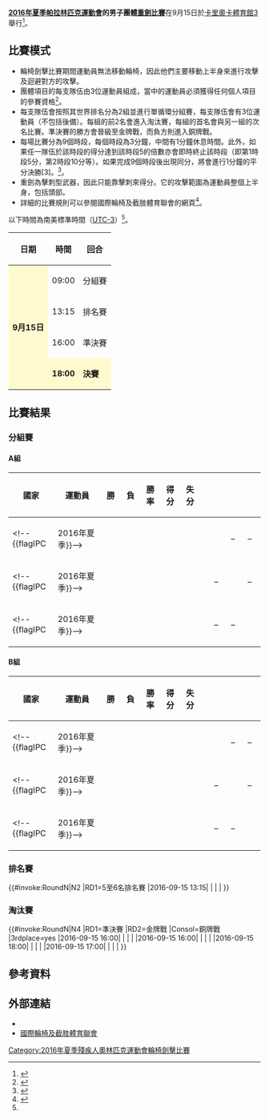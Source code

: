 {{noteTA|G1=Sports}}
{{Infobox Paralympic event
| event       = 男子團體重劍
| games       = 2016年夏季
| image       = [[File:Wheelchair_fencing_pictogram_(Paralympics).svg|120px]]
| caption     = 
| venue       = [[卡里奧卡體育館3|卡里奧卡體育館3]]
| dates       = 9月15日
| competitors = 18
| nations     = 6<ref name=qualification>{{Cite web |url=http://www.iwasf.com/iwasf/index.cfm/sports/iwas-wheelchair-fencing/rio-2016-qualification111/ |title=RIO 2016 QUALIFICATION |access-date=2016-09-09 |archive-url=https://web.archive.org/web/20170328060644/http://www.iwasf.com/iwasf/index.cfm/sports/iwas-wheelchair-fencing/rio-2016-qualification111/ |archive-date=2017-03-28 |dead-url=yes }}</ref>
| gold        =  
| goldNPC     =  
| silver      =  
| silverNPC   =  
| bronze      =  
| bronzeNPC   =  
| prev        = 
| next        = [[2020年夏季殘疾人奧林匹克運動會男子團體重劍比賽|2020]]
}}
{{2016年夏季殘疾人奧林匹克運動會輪椅劍擊比賽}}
'''[[2016年夏季帕拉林匹克運動會|2016年夏季帕拉林匹克運動會]]的男子團體[[2016年夏季殘疾人奧林匹克運動會輪椅劍擊比賽|重劍比賽]]'''在9月15日於[[卡里奧卡體育館3|卡里奧卡體育館3]]舉行<ref>{{Cite web |url=https://www.rio2016.com/en/paralympics/wheelchair-fencing |title=Paralympic Wheelchair Fencing |accessdate=2016-09-09 |archive-date=2016-09-08 |archive-url=https://web.archive.org/web/20160908184534/https://www.rio2016.com/en/paralympics/wheelchair-fencing |dead-url=no }}</ref>。

== 比賽模式 ==
* 輪椅劍擊比賽期間運動員無法移動輪椅，因此他們主要移動上半身來進行攻擊及迴避對方的攻擊。
* 團體項目的每支隊伍由3位運動員組成，當中的運動員必須獲得任何個人項目的參賽資格<ref name=classify>{{Cite web |url=https://www.paralympic.org/sites/default/files/document/150915170806821_2015_09_15%2BExplanatory%2Bguide%2BClassification_summer%2BFINAL%2B_5.pdf |title=Explanatory guide to Paralympic classification |accessdate=2016-09-09 |archive-date=2016-08-27 |archive-url=https://web.archive.org/web/20160827205502/https://www.paralympic.org/sites/default/files/document/150915170806821_2015_09_15%2BExplanatory%2Bguide%2BClassification_summer%2BFINAL%2B_5.pdf |dead-url=no }}</ref>。
* 每支隊伍會按照其世界排名分為2組並進行單循環分組賽，每支隊伍會有3位運動員（不包括後備）。每組的前2名會進入淘汰賽，每組的首名會與另一組的次名比賽。準決賽的勝方會晉級至金牌戰，而負方則進入銅牌戰。
* 每場比賽分為9個時段，每個時段為3分鐘，中間有1分鐘休息時間。此外，如果任一隊伍於該時段的得分達到該時段5的倍數亦會即時終止該時段（即第1時段5分，第2時段10分等）。如果完成9個時段後出現同分，將會進行1分鐘的平分決勝[3]。<ref name=schedule>{{Cite web |url=http://www.paralimpicos.es/publicacion/ficheros/Paralympic%20Explanatory%20Guide%20_%20Wheelchair%20Fencing.pdf |title=Wheelchair Fencing Explanatory Guide |access-date=2016-09-09 |archive-url=https://web.archive.org/web/20160330021441/http://www.paralimpicos.es/publicacion/ficheros/Paralympic%20Explanatory%20Guide%20_%20Wheelchair%20Fencing.pdf |archive-date=2016-03-30 |dead-url=yes }}</ref>。
* 重劍為擊刺型武器，因此只能靠擊刺來得分。它的攻擊範圍為運動員整個上半身，包括頭部。
* 詳細的比賽規則可以參閱國際輪椅及截肢體育聯會的網頁<ref>{{Cite web |url=http://www.iwasf.com/iwasf/index.cfm/sports/iwas-wheelchair-fencing/rules-documents1/ |title=RULES & DOCUMENTS |accessdate=2016-09-09 |archive-date=2016-09-11 |archive-url=https://archive.is/20160911072702/http://www.iwasf.com/iwasf/index.cfm/sports/iwas-wheelchair-fencing/rules-documents1/ |dead-url=yes }}</ref>。
以下時間為南美標準時間（[[UTC-3|UTC-3]]）<ref name=schedule/>。
{| class="wikitable" style="text-align:center" width=400px
! 日期
! 時間
! 回合
|-
|style=background:lemonchiffon rowspan="4"| '''9月15日''' || 09:00 || 分組賽
|-
| 13:15 || 排名賽
|-
| 16:00 || 準決賽
|-
|style=background:lemonchiffon| '''18:00''' || style=background:lemonchiffon| '''決賽''' 
|}

== 比賽結果 ==
=== 分組賽 ===
==== A組 ====
{| class="wikitable" style="text-align:center;"
!width=100|國家
!width=200|運動員
!width=50|勝
!width=50|負
!width=50|勝率
!width=50|得分
!width=50|失分
!rowspan=7| 
!width=50|<!--{{flagicon|}}-->
!width=50|<!--{{flagicon|}}-->
!width=50|<!--{{flagicon|}}-->
|-
|align=left| <!--{{flagIPC||2016年夏季}}--> || align=left| <!--[[]]<br>[[|]]<br>[[]]<br>[[]]--> ||  ||  ||  ||  ||  || {{n/a}} || – || –
|-
|align=left| <!--{{flagIPC||2016年夏季}}--> || align=left| <!--[[]]<br>[[|]]<br>[[]]<br>[[]]--> ||  ||  ||  ||  ||  || – || {{n/a}} || –
|-
|align=left| <!--{{flagIPC||2016年夏季}}--> || align=left| <!--[[]]<br>[[|]]<br>[[]]<br>[[]]--> ||  ||  ||  ||  ||  || – || – || {{n/a}}
|}

==== B組 ====
{| class="wikitable" style="text-align:center;"
!width=100|國家
!width=200|運動員
!width=50|勝
!width=50|負
!width=50|勝率
!width=50|得分
!width=50|失分
!rowspan=7| 
!width=50|<!--{{flagicon|}}-->
!width=50|<!--{{flagicon|}}-->
!width=50|<!--{{flagicon|}}-->
|-
|align=left| <!--{{flagIPC||2016年夏季}}--> || align=left| <!--[[]]<br>[[|]]<br>[[]]<br>[[]]--> ||  ||  ||  ||  ||  || {{n/a}} || – || –
|-
|align=left| <!--{{flagIPC||2016年夏季}}--> || align=left| <!--[[]]<br>[[|]]<br>[[]]<br>[[]]--> ||  ||  ||  ||  ||  || – || {{n/a}} || –
|-
|align=left| <!--{{flagIPC||2016年夏季}}--> || align=left| <!--[[]]<br>[[|]]<br>[[]]<br>[[]]--> ||  ||  ||  ||  ||  || – || – || {{n/a}}
|}

=== 排名賽 ===
{{#invoke:RoundN|N2
|RD1=5至6名排名賽
|2016-09-15 13:15| | | | 
}}

=== 淘汰賽 ===
{{#invoke:RoundN|N4
|RD1=準決賽
|RD2=金牌戰
|Consol=銅牌戰
|3rdplace=yes
|2016-09-15 16:00| | | | 
|2016-09-15 16:00| | | | 
|2016-09-15 18:00| | | | 
|2016-09-15 17:00| | | | 
}}

== 參考資料 ==
{{reflist}}

== 外部連結 ==
* {{Official|https://www.rio2016.com/en/paralympics/wheelchair-fencin}}{{pt}}{{en}}{{es}}{{fr}}
* [https://web.archive.org/web/20080822164112/http://www.iwasf.com/ 國際輪椅及截肢體育聯會]{{en}}

[[Category:2016年夏季殘疾人奧林匹克運動會輪椅劍擊比賽|Category:2016年夏季殘疾人奧林匹克運動會輪椅劍擊比賽]]
